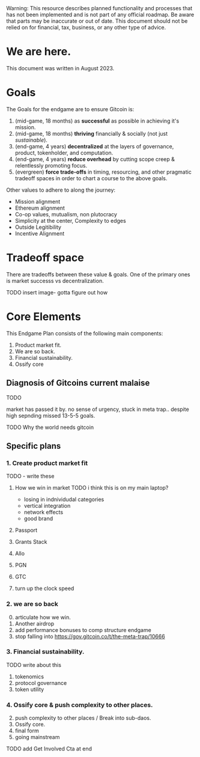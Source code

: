 
<Callout type="warning">
  Warning: This resource describes planned functionality and processes that has
  not been implemented and is not part of any official roadmap. Be aware that parts may be inaccurate or out of
  date.  This document should not be relied on for financial, tax, business, or any other type of advice.
</Callout>

# We are here.

This document was written in August 2023.

# Goals 

The Goals for the endgame are to ensure Gitcoin is:

1. (mid-game, 18 months) as **successful** as possible in achieving it's mission.
2. (mid-game, 18 months) **thriving** financially & socially (not just *sustainable*).
3. (end-game, 4 years) **decentralized** at the layers of governance, product, tokenholder, and computation.
4. (end-game, 4 years) **reduce overhead** by cutting scope creep & relentlessly promoting focus.
5.  (evergreen) **force trade-offs** in timing, resourcing, and other pragmatic tradeoff spaces in order to chart a course to the above goals.

Other values to adhere to along the journey:
- Mission alignment
- Ethereum alignment
- Co-op values, mutualism, non plutocracy
- Simplicity at the center, Complexity to edges
- Outside Legitibility
- Incentive Alignment

# Tradeoff space

There are tradeoffs between these value & goals.  One of the primary ones is market successs vs decentralization.

TODO insert image- gotta figure out how

# Core Elements

This Endgame Plan consists of the following main components:
1. Product market fit.
2. We are so back.
3. Financial sustainability.
4. Ossify core 

## Diagnosis of Gitcoins current malaise

TODO

market has passed it by. no sense of urgency, stuck in meta trap.. despite high sepnding
missed 13-5-5 goals.

TODO Why the world needs gitcoin


## Specific plans

### 1. Create product market fit

TODO - write these
1. How we win in market TODO i think this is on my main laptop?
	- losing in indnividudal categories
	- vertical integration
	- network effects
	- good brand
2. Passport
3. Grants Stack
4. Allo 
5. PGN
6. GTC

1. turn up the clock speed

### 2. we are so back 

0. articulate how we win.
1. Another airdrop
2. add performance bonuses to comp structure endgame
3. stop falling into https://gov.gitcoin.co/t/the-meta-trap/10666

### 3. Financial sustainability.

TODO write about this
1. tokenomics
2. protocol governance
3. token utility

### 4. Ossify core & push complexity to other places.

2. push complexity to other places / Break into sub-daos.
3. Ossify core.
4. final form
5. going mainstream


TODO add Get Involved Cta at end
